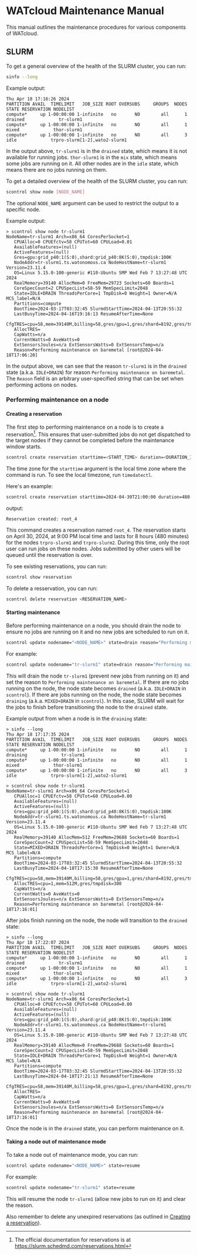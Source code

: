 # WATcloud Maintenance Manual

This manual outlines the maintenance procedures for various components of WATcloud.

## SLURM

To get a general overview of the health of the SLURM cluster, you can run:

```bash copy
sinfo --long
```

Example output:

```
Thu Apr 18 17:16:26 2024
PARTITION AVAIL  TIMELIMIT   JOB_SIZE ROOT OVERSUBS     GROUPS  NODES       STATE RESERVATION NODELIST
compute*     up 1-00:00:00 1-infinite   no       NO        all      1     drained             tr-slurm1
compute*     up 1-00:00:00 1-infinite   no       NO        all      1       mixed             thor-slurm1
compute*     up 1-00:00:00 1-infinite   no       NO        all      3        idle             trpro-slurm[1-2],wato2-slurm1
```

In the output above, `tr-slurm1` is in the `drained` state, which means it is not available for running jobs.
`thor-slurm1` is in the `mix` state, which means some jobs are running on it.
All other nodes are in the `idle` state, which means there are no jobs running on them.

To get a detailed overview of the health of the SLURM cluster, you can run:

```bash copy
scontrol show node [NODE_NAME]
```

The optional `NODE_NAME` argument can be used to restrict the output to a specific node.

Example output:

```text {11,20}
> scontrol show node tr-slurm1
NodeName=tr-slurm1 Arch=x86_64 CoresPerSocket=1
   CPUAlloc=0 CPUEfctv=58 CPUTot=60 CPULoad=0.01
   AvailableFeatures=(null)
   ActiveFeatures=(null)
   Gres=gpu:grid_p40:1(S:0),shard:grid_p40:8K(S:0),tmpdisk:100K
   NodeAddr=tr-slurm1.ts.watonomous.ca NodeHostName=tr-slurm1 Version=23.11.4
   OS=Linux 5.15.0-100-generic #110-Ubuntu SMP Wed Feb 7 13:27:48 UTC 2024
   RealMemory=39140 AllocMem=0 FreeMem=29723 Sockets=60 Boards=1
   CoreSpecCount=2 CPUSpecList=58-59 MemSpecLimit=2048
   State=IDLE+DRAIN ThreadsPerCore=1 TmpDisk=0 Weight=1 Owner=N/A MCS_label=N/A
   Partitions=compute
   BootTime=2024-03-17T03:32:45 SlurmdStartTime=2024-04-13T20:55:32
   LastBusyTime=2024-04-16T19:16:13 ResumeAfterTime=None
   CfgTRES=cpu=58,mem=39140M,billing=58,gres/gpu=1,gres/shard=8192,gres/tmpdisk=102400
   AllocTRES=
   CapWatts=n/a
   CurrentWatts=0 AveWatts=0
   ExtSensorsJoules=n/a ExtSensorsWatts=0 ExtSensorsTemp=n/a
   Reason=Performing maintenance on baremetal [root@2024-04-18T17:06:20] 
```

In the output above, we can see that the reason `tr-slurm1` is in the `drained` state (a.k.a. `IDLE+DRAIN`) for reason `Performing maintenance on baremetal`.
The `Reason` field is an arbitrary user-specified string that can be set when performing actions on nodes.

### Performing maintenance on a node

#### Creating a reservation

The first step to performing maintenance on a node is to create a reservation[^slurm-reservation].
This ensures that user-submitted jobs do not get dispatched to the target nodes if they cannot be
completed before the maintenance window starts.

[^slurm-reservation]: The official documentation for reservations is at https://slurm.schedmd.com/reservations.html

```bash copy
scontrol create reservation starttime=<START_TIME> duration=<DURATION_IN_MINUTES> user=root flags=maint nodes=<NODE_NAMES>
```

The time zone for the `starttime` argument is the local time zone where the command is run.
To see the local timezone, run `timedatectl`.

Here's an example:

```bash copy
scontrol create reservation starttime=2024-04-30T21:00:00 duration=480 user=root flags=maint nodes=trpro-slurm1,trpro-slurm2
```

output:

```text
Reservation created: root_4
```

This command creates a reservation named `root_4`. The reservation starts on
April 30, 2024, at 9:00 PM local time and lasts for
8 hours (480 minutes) for the nodes `trpro-slurm1` and `trpro-slurm2`.
During this time, only the root user can run jobs on these nodes.
Jobs submitted by other users will be queued until the reservation is over.

To see existing reservations, you can run:

```bash copy
scontrol show reservation
```

To delete a resservation, you can run:

```bash copy
scontrol delete reservation <RESERVATION_NAME>
```


#### Starting maintenance

Before performing maintenance on a node, you should drain the node to ensure no jobs are running on it and no new jobs are scheduled to run on it.

```bash
scontrol update nodename="<NODE_NAME>" state=drain reason="Performing maintenance for reason X"
```

For example:

```bash copy
scontrol update nodename="tr-slurm1" state=drain reason="Performing maintenance on baremetal"
```

This will drain the node `tr-slurm1` (prevent new jobs from running on it) and set the reason to `Performing maintenance on baremetal`.
If there are no jobs running on the node, the node state becomes `drained` (a.k.a. `IDLE+DRAIN` in `scontrol`).
If there are jobs running on the node, the node state becomes `draining` (a.k.a. `MIXED+DRAIN` in `scontrol`).
In this case, SLURM will wait for the jobs to finish before transitioning the node to the `drained` state.

Example output from when a node is in the `draining` state:

```text {4,18,27}
> sinfo --long
Thu Apr 18 17:17:35 2024
PARTITION AVAIL  TIMELIMIT   JOB_SIZE ROOT OVERSUBS     GROUPS  NODES       STATE RESERVATION NODELIST
compute*     up 1-00:00:00 1-infinite   no       NO        all      1    draining             tr-slurm1
compute*     up 1-00:00:00 1-infinite   no       NO        all      1       mixed             thor-slurm1
compute*     up 1-00:00:00 1-infinite   no       NO        all      3        idle             trpro-slurm[1-2],wato2-slurm1

> scontrol show node tr-slurm1
NodeName=tr-slurm1 Arch=x86_64 CoresPerSocket=1
   CPUAlloc=1 CPUEfctv=58 CPUTot=60 CPULoad=0.00
   AvailableFeatures=(null)
   ActiveFeatures=(null)
   Gres=gpu:grid_p40:1(S:0),shard:grid_p40:8K(S:0),tmpdisk:100K
   NodeAddr=tr-slurm1.ts.watonomous.ca NodeHostName=tr-slurm1 Version=23.11.4
   OS=Linux 5.15.0-100-generic #110-Ubuntu SMP Wed Feb 7 13:27:48 UTC 2024
   RealMemory=39140 AllocMem=512 FreeMem=29688 Sockets=60 Boards=1
   CoreSpecCount=2 CPUSpecList=58-59 MemSpecLimit=2048
   State=MIXED+DRAIN ThreadsPerCore=1 TmpDisk=0 Weight=1 Owner=N/A MCS_label=N/A
   Partitions=compute
   BootTime=2024-03-17T03:32:45 SlurmdStartTime=2024-04-13T20:55:32
   LastBusyTime=2024-04-18T17:15:30 ResumeAfterTime=None
   CfgTRES=cpu=58,mem=39140M,billing=58,gres/gpu=1,gres/shard=8192,gres/tmpdisk=102400
   AllocTRES=cpu=1,mem=512M,gres/tmpdisk=300
   CapWatts=n/a
   CurrentWatts=0 AveWatts=0
   ExtSensorsJoules=n/a ExtSensorsWatts=0 ExtSensorsTemp=n/a
   Reason=Performing maintenance on baremetal [root@2024-04-18T17:16:01]
```

After jobs finish running on the node, the node will transition to the `drained` state:

```text {4,18,27}
> sinfo --long
Thu Apr 18 17:22:07 2024
PARTITION AVAIL  TIMELIMIT   JOB_SIZE ROOT OVERSUBS     GROUPS  NODES       STATE RESERVATION NODELIST
compute*     up 1-00:00:00 1-infinite   no       NO        all      1     drained             tr-slurm1
compute*     up 1-00:00:00 1-infinite   no       NO        all      1       mixed             thor-slurm1
compute*     up 1-00:00:00 1-infinite   no       NO        all      3        idle             trpro-slurm[1-2],wato2-slurm1

> scontrol show node tr-slurm1
NodeName=tr-slurm1 Arch=x86_64 CoresPerSocket=1
   CPUAlloc=0 CPUEfctv=58 CPUTot=60 CPULoad=0.00
   AvailableFeatures=(null)
   ActiveFeatures=(null)
   Gres=gpu:grid_p40:1(S:0),shard:grid_p40:8K(S:0),tmpdisk:100K
   NodeAddr=tr-slurm1.ts.watonomous.ca NodeHostName=tr-slurm1 Version=23.11.4
   OS=Linux 5.15.0-100-generic #110-Ubuntu SMP Wed Feb 7 13:27:48 UTC 2024
   RealMemory=39140 AllocMem=0 FreeMem=29688 Sockets=60 Boards=1
   CoreSpecCount=2 CPUSpecList=58-59 MemSpecLimit=2048
   State=IDLE+DRAIN ThreadsPerCore=1 TmpDisk=0 Weight=1 Owner=N/A MCS_label=N/A
   Partitions=compute
   BootTime=2024-03-17T03:32:45 SlurmdStartTime=2024-04-13T20:55:32
   LastBusyTime=2024-04-18T17:21:13 ResumeAfterTime=None
   CfgTRES=cpu=58,mem=39140M,billing=58,gres/gpu=1,gres/shard=8192,gres/tmpdisk=102400
   AllocTRES=
   CapWatts=n/a
   CurrentWatts=0 AveWatts=0
   ExtSensorsJoules=n/a ExtSensorsWatts=0 ExtSensorsTemp=n/a
   Reason=Performing maintenance on baremetal [root@2024-04-18T17:16:01]
```

Once the node is in the `drained` state, you can perform maintenance on it.

#### Taking a node out of maintenance mode

To take a node out of maintenance mode, you can run:

```bash
scontrol update nodename="<NODE_NAME>" state=resume
```

For example:

```bash copy
scontrol update nodename="tr-slurm1" state=resume
```

This will resume the node `tr-slurm1` (allow new jobs to run on it) and clear the reason.

Also remember to delete any unexpired reservations (as outlined in [Creating a reservation](#creating-a-reservation)). 



